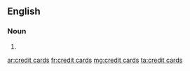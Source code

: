 ==English==

===Noun===
{{head|en|plural}} {{p}}
# {{plural of|credit card|lang=en|nocat=1}}

[[ar:credit cards]]
[[fr:credit cards]]
[[mg:credit cards]]
[[ta:credit cards]]